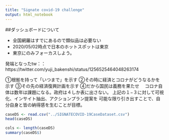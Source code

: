 ```yaml
---
title: "Signate covid-19 challenge"
output: html_notebook
---
```


##ダッシュボードについて

- 全国網羅はすでにあるので類似品は必要ない
- 2020/05/02時点で日本のホットスポットは東京
- 東京にのみフォーカスしよう。

発端となったtw：：
https://twitter.com/yuji_bakenshi/status/1256525464048263174

①根拠を持って「いつまで」を示す
②その時に経済とコロナがどうなるかを示す
③その先の経済復興計画を示す
④だから国民は義務を果たせ　
コロナ自体は数年は課題になる。政府は４しか表に出さない。
上記の１−３に対して可視化、インサイト抽出、アクションプラン提案を
可能な限り引き出すことで、自分自身と皆の納得感を生むことが目標。










```r

caseDS <- read.csv("../SIGNATECOVID-19CaseDataset.csv")
head(caseDS)

```


```r

cols <- length(caseDS)
summary(caseDS$)

```

